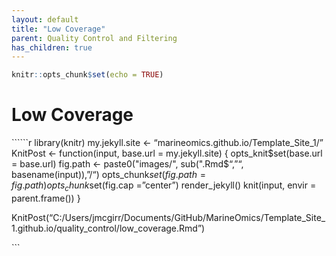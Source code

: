 ```yaml
---
layout: default
title: "Low Coverage"
parent: Quality Control and Filtering
has_children: true
---
```


```r
knitr::opts_chunk$set(echo = TRUE)
```

# Low Coverage 






``````r
library(knitr)
my.jekyll.site <- "marineomics.github.io/Template_Site_1/"
KnitPost <- function(input, base.url = my.jekyll.site) {
  opts_knit$set(base.url = base.url)
  fig.path <- paste0("images/", sub(".Rmd$", "", basename(input)), "/")
  opts_chunk$set(fig.path = fig.path)
  opts_chunk$set(fig.cap = "center")
  render_jekyll()
  knit(input, envir = parent.frame())
}

KnitPost("C:/Users/jmcgirr/Documents/GitHub/MarineOmics/Template_Site_1.github.io/quality_control/low_coverage.Rmd")

```

